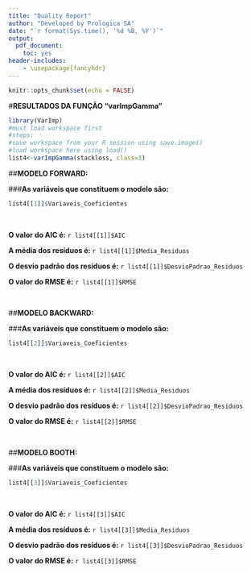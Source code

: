 ---
title: "Quality Report"
author: "Developed by Prologica SA"
date: "`r format(Sys.time(), '%d %B, %Y')`"
output:
  pdf_document:
    toc: yes
header-includes:
    - \usepackage{fancyhdr}
---
\addtolength{\headheight}{1.0cm} 
\pagestyle{fancyplain} 
\rhead{\includegraphics[height=2cm]{C:/Users/Staples/Desktop/VarImp/logo}} 
\renewcommand{\headrulewidth}{0pt} 
```{r setup, include=FALSE}
knitr::opts_chunk$set(echo = FALSE)
```

#**RESULTADOS DA FUNÇÃO "varImpGamma"**
```{r varImpGamma, echo=FALSE, cache=FALSE, include=FALSE, results=FALSE, warning=FALSE, comment=FALSE, warning=FALSE}
library(VarImp)
#must load workspace first
#steps:
#save workspace from your R session using save.image()
#load workspace here using load()
list4<-varImpGamma(stackloss, class=3)
```

##**MODELO FORWARD:**

###**As variáveis que constituem o modelo são:**  
```{r, echo=FALSE}
list4[[1]]$Variaveis_Coeficientes
```

&nbsp;

**O valor do AIC é:**
`r list4[[1]]$AIC`

**A média dos resíduos é: **
`r list4[[1]]$Media_Residuos`

**O desvio padrão dos resíduos é:**
`r list4[[1]]$DesvioPadrao_Residuos`

**O valor do RMSE é:**
`r list4[[1]]$RMSE`

&nbsp;

##**MODELO BACKWARD:**

###**As variáveis que constituem o modelo são:**
```{r, echo=FALSE}
list4[[2]]$Variaveis_Coeficientes
```

&nbsp;

**O valor do AIC é:**
`r list4[[2]]$AIC`

**A média dos resíduos é:** 
`r list4[[2]]$Media_Residuos`

**O desvio padrão dos resíduos é:** 
`r list4[[2]]$DesvioPadrao_Residuos`

**O valor do RMSE é:**
`r list4[[2]]$RMSE`

&nbsp;

##**MODELO BOOTH:**

###**As variáveis que constituem o modelo são:**
```{r, echo=FALSE}
list4[[3]]$Variaveis_Coeficientes
```

&nbsp;

**O valor do AIC é:**
`r list4[[3]]$AIC`

**A média dos resíduos é:**
`r list4[[3]]$Media_Residuos`

**O desvio padrão dos resíduos é:**
`r list4[[3]]$DesvioPadrao_Residuos`

**O valor do RMSE é:**
`r list4[[3]]$RMSE`

